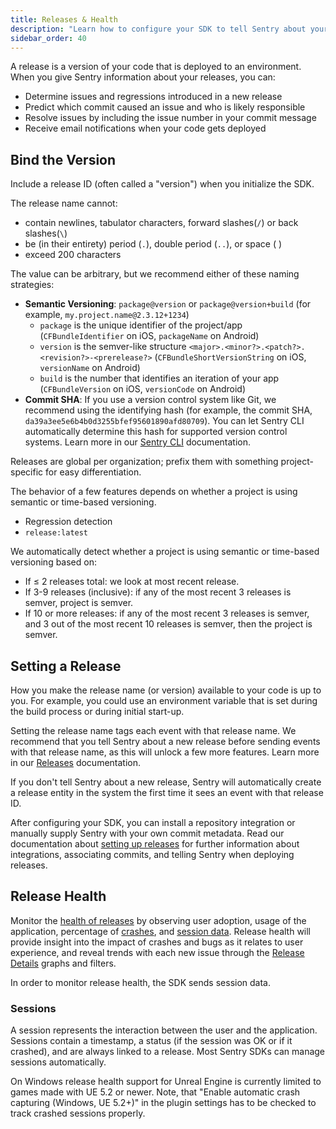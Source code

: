 ```yaml
---
title: Releases & Health
description: "Learn how to configure your SDK to tell Sentry about your releases."
sidebar_order: 40
---
```


A release is a version of your code that is deployed to an <PlatformLink to="/configuration/environments/">environment</PlatformLink>. When you give Sentry information about your releases, you can:

- Determine issues and regressions introduced in a new release
- Predict which commit caused an issue and who is likely responsible
- Resolve issues by including the issue number in your commit message
- Receive email notifications when your code gets deployed

## Bind the Version

Include a release ID (often called a "version") when you initialize the SDK.

The release name cannot:

- contain newlines, tabulator characters, forward slashes(`/`) or back slashes(`\`)
- be (in their entirety) period (`.`), double period (`..`), or space ( )
- exceed 200 characters

The value can be arbitrary, but we recommend either of these naming strategies:

- **Semantic Versioning**: `package@version` or `package@version+build` (for example, `my.project.name@2.3.12+1234`)
  - `package` is the unique identifier of the project/app (`CFBundleIdentifier` on iOS, `packageName` on Android)
  - `version` is the semver-like structure `<major>.<minor?>.<patch?>.<revision?>-<prerelease?>` (`CFBundleShortVersionString` on iOS, `versionName` on Android)
  - `build` is the number that identifies an iteration of your app (`CFBundleVersion` on iOS, `versionCode` on Android)
- **Commit SHA**: If you use a version control system like Git, we recommend using the identifying hash (for example, the commit SHA, `da39a3ee5e6b4b0d3255bfef95601890afd80709`). You can let Sentry CLI automatically determine this hash for supported version control systems. Learn more in our [Sentry CLI](/product/cli/releases/#creating-releases) documentation.

<Note>

Releases are global per organization; prefix them with something project-specific for easy differentiation.

</Note>

The behavior of a few features depends on whether a project is using semantic or time-based versioning.

- Regression detection
- `release:latest`

We automatically detect whether a project is using semantic or time-based versioning based on:

- If ≤ 2 releases total: we look at most recent release.
- If 3-9 releases (inclusive): if any of the most recent 3 releases is semver, project is semver.
- If 10 or more releases: if any of the most recent 3 releases is semver, and 3 out of the most recent 10 releases is semver, then the project is semver.

## Setting a Release

<PlatformContent includePath="set-release" notateUnsupported />

How you make the release name (or version) available to your code is up to you. For example, you could use an environment variable that is set during the build process or during initial start-up.

Setting the release name tags each event with that release name. We recommend that you tell Sentry about a new release before sending events with that release name, as this will unlock a few more features. Learn more in our [Releases](/product/releases/) documentation.

If you don't tell Sentry about a new release, Sentry will automatically create a release entity in the system the first time it sees an event with that release ID.

After configuring your SDK, you can install a repository integration or manually supply Sentry with your own commit metadata. Read our documentation about [setting up releases](/product/releases/setup/) for further information about integrations, associating commits, and telling Sentry when deploying releases.

## Release Health

Monitor the [health of releases](/product/releases/health/) by observing user adoption, usage of the application, percentage of [crashes](/product/releases/health/#crash), and [session data](/product/releases/health/#session). Release health will provide insight into the impact of crashes and bugs as it relates to user experience, and reveal trends with each new issue through the [Release Details](/product/releases/release-details/) graphs and filters.

In order to monitor release health, the SDK sends session data.

### Sessions

A session represents the interaction between the user and the application. Sessions contain a timestamp, a status (if the session was OK or if it crashed), and are always linked to a release. Most Sentry SDKs can manage sessions automatically.

<PlatformContent includePath="configuration/auto-session-tracking" />

<Note>

On Windows release health support for Unreal Engine is currently limited to games made with UE 5.2 or newer. Note, that "Enable automatic crash capturing (Windows, UE 5.2+)" in the plugin settings has to be checked to track crashed sessions properly.

</Note>
